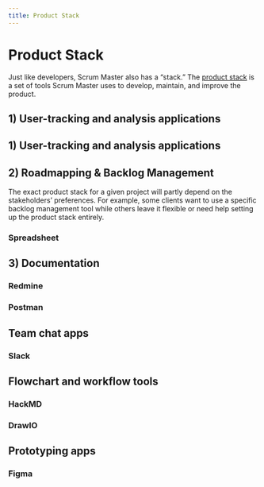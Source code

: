 ```yaml
---
title: Product Stack
---
```


# Product Stack

Just like developers, Scrum Master also has a “stack.” The [product stack](https://www.productplan.com/glossary/product-stack/) is a set of tools Scrum Master uses to develop, maintain, and improve the product.

## 1) User-tracking and analysis applications

## 1) User-tracking and analysis applications

## 2) Roadmapping & Backlog Management

The exact product stack for a given project will partly depend on the stakeholders’ preferences. For example, some clients want to use a specific backlog management tool while others leave it flexible or need help setting up the product stack entirely.

### Spreadsheet

## 3) Documentation

### Redmine

### Postman

## Team chat apps

### Slack

## Flowchart and workflow tools

### HackMD

### DrawIO

## Prototyping apps

### Figma
